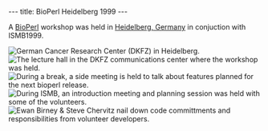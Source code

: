 ---
title: BioPerl Heidelberg 1999
---

A [[bp:BioPerl|BioPerl]] workshop was held in [[wp:Heidelberg, Germany|Heidelberg, Germany]] in conjuction with ISMB1999.

[[Image:Bioperl-Heidelberg-1999-5.jpg|frame|German Cancer Research Center (DKFZ) in Heidelberg.]]
[[Image:Bioperl-Heidelberg-1999-4.jpg|frame|The lecture hall in the DKFZ communications center where the workshop was held.]]
[[Image:Bioperl-Heidelberg-1999-1.jpg|frame|During a break, a side meeting is held to talk about features planned for the next bioperl release.]]
[[Image:Bioperl-Heidelberg-1999-2.jpg|frame|During ISMB, an introduction meeting and planning session was held with some of the volunteers.]]
[[Image:Bioperl-Heidelberg-1999-3.jpg|frame|[[bp:Ewan Birney|Ewan Birney]] & [[bp:Steve Chervitz|Steve Chervitz]] nail down code committments and responsibilities from volunteer developers.]]
